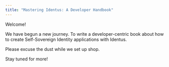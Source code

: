 ```yaml
---
title: "Mastering Identus: A Developer Handbook"
---
```


Welcome!

We have begun a new journey.  To write a developer-centric book about how to create Self-Sovereign Identity applications with Identus.

Please excuse the dust while we set up shop.

Stay tuned for more!

